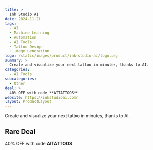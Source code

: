 ```yaml
---
title: >
  Ink Studio AI
date: 2024-11-21
tags:
  - AI
  - Machine Learning
  - Automation
  - AI Tools
  - Tattoo Design
  - Image Generation
logo: /static/images/product/ink-studio-ai/logo.png
summary: >
  Create and visualize your next tattoo in minutes, thanks to AI.
categories:
  - AI Tools
subcategories:
  - Other
deal: >
  40% OFF with code **AITATTOOS**
website: https://inkstudioai.com/
layout: ProductLayout
---
```

Create and visualize your next tattoo in minutes, thanks to AI.

## Rare Deal

40% OFF with code **AITATTOOS**
